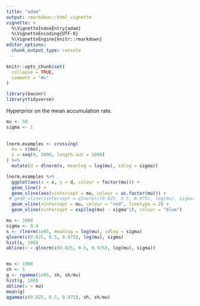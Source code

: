 ```yaml
---
title: "adam"
output: rmarkdown::html_vignette
vignette: >
  %\VignetteIndexEntry{adam}
  %\VignetteEncoding{UTF-8}
  %\VignetteEngine{knitr::rmarkdown}
editor_options: 
  chunk_output_type: console
---
```


```r
knitr::opts_chunk$set(
  collapse = TRUE,
  comment = "#>"
)
```

```r
library(baconr)
library(tidyverse)
```


Hyperprior on the mean accumulation rate.

```r
mu <- 50
sigma <- 1
  
  
lnorm.examples <- crossing(
  mu = c(mu),
  x = seq(0, 1000, length.out = 1000)
) %>% 
  mutate(d = dlnorm(x, meanlog = log(mu), sdlog = sigma))

lnorm.examples %>% 
  ggplot(aes(x = x, y = d, colour = factor(mu))) +
  geom_line() +
  geom_vline(aes(xintercept = mu, colour = as.factor(mu))) +
 # geom_vline(xintercept = qlnorm(c(0.025, 0.5, 0.975), log(mu), sigma), colour = "green")+
  geom_vline(xintercept = mu, colour = "red", linetype = 2) +
  geom_vline(xintercept = exp(log(mu) - sigma^2), colour = "blue")

mu <- 1000
sigma <- 0.4
s <- rlnorm(1e05, meanlog = log(mu), sdlog = sigma)
qlnorm(c(0.025, 0.5, 0.975), log(mu), sigma)
hist(s, 100)
abline(v = qlnorm(c(0.025, 0.5, 0.975), log(mu), sigma))


mu <- 1000
sh <- 5
g <- rgamma(1e05, sh, sh/mu)
hist(g, 100)
abline(v = mu)
mean(g)
qgamma(c(0.025, 0.5, 0.975), sh, sh/mu)

```

